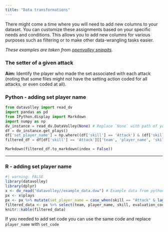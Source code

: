 ```yaml
---
title: "Data transformations"
---
```


There might come a time where you will need to add new columns to your dataset. You can customize these assignments based on your specific needs and conditions. This allows you to add new columns for various purposes such as filtering or to make other data-wrangling tasks easier.

*These examples are taken from [openvolley snippits](https://snippets.openvolley.org/data-augmentation.html).*

### The setter of a given attack

**Aim:** Identify the player who made the set associated with each attack (noting that some files might not have the setting action coded for all attacks, or even coded at all).

### Python - adding set player name

```python
from datavolley import read_dv
import pandas as pd
from IPython.display import Markdown
import numpy as np
dv_instance = read_dv.DataVolley(None) # Replace `None` with path of your dvw file 
df = dv_instance.get_plays()
df['set_player_name'] = np.where((df['skill'] == 'Attack') & (df['skill'].shift(1) == 'Set') & (df['team'] == df['team'].shift(1)), df['player_name'].shift(1), np.nan)
filtered_df = df[df['skill'] == 'Attack'][['team', 'player_name', 'skill', 'evaluation_code', 'set_player_name']].head(5)

Markdown(filtered_df.to_markdown(index = False))
```

------------------------------------------------------------------------

### R - adding set player name

```r
#| warning: FALSE
library(datavolley)
library(dplyr)
x <- dv_read("datavolley//example_data.dvw") # Example data from python
px <- x$plays
px <- px %>% mutate(set_player_name = case_when(skill == "Attack" & lag(skill) == "Set" & team == lag(team) ~ lag(player_name)))
filtered_data <- px %>% select(team, player_name, skill, evaluation_code, set_player_name) %>% filter(skill == 'Attack') %>% head(5)
knitr::kable(filtered_data)
```

If you needed to add set code you can use the same code and replace `player_name` with `set_code`